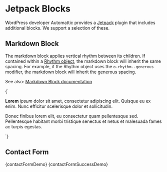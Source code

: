 
<Meta title="Vendor/WordPress/Jetpack Blocks" />

# Jetpack Blocks

WordPress developer Automattic provides a [Jetpack](https://jetpack.com/) plugin that includes additional blocks. We support a selection of these.

## Markdown Block

The markdown block applies vertical rhythm between its children. If contained within a [Rhythm object](/docs/objects-rhythm--default-story), the markdown block will inherit the same spacing. For example, if the Rhythm object uses the `o-rhythm--generous` modifier, the markdown block will inherit the generous spacing.

See also: [Markdown Block documentation](https://jetpack.com/support/markdown/)

<Canvas>
  <Story name="Markdown">
    {`<div class="wp-block-jetpack-markdown">
      <p>
        <b>Lorem</b> <i>ipsum</i> dolor sit amet, consectetur adipiscing elit. Quisque eu ex
        enim. Nunc efficitur scelerisque dolor et sollicitudin.
      </p>
      <p>
        Donec finibus lorem elit, eu consectetur quam pellentesque sed.
        Pellentesque habitant morbi tristique senectus et netus et malesuada
        fames ac turpis egestas.
      </p>
    </div>`}
  </Story>
</Canvas>

## Contact Form

<Canvas>
  <Story name="Contact Form" parameters={{ layout: 'fullscreen' }}>
    {contactFormDemo}
  </Story>
</Canvas>

<Canvas>
  <Story name="Contact Form Success" parameters={{ layout: 'fullscreen' }}>
    {contactFormSuccessDemo}
  </Story>
</Canvas>
